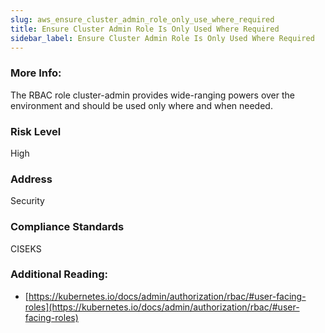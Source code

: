 ```yaml
---
slug: aws_ensure_cluster_admin_role_only_use_where_required
title: Ensure Cluster Admin Role Is Only Used Where Required
sidebar_label: Ensure Cluster Admin Role Is Only Used Where Required
---
```


### More Info:

The RBAC role cluster-admin provides wide-ranging powers over the environment and should be used only where and when needed.

### Risk Level

High

### Address

Security

### Compliance Standards

CISEKS


### Additional Reading:

- [https://kubernetes.io/docs/admin/authorization/rbac/#user-facing-roles](https://kubernetes.io/docs/admin/authorization/rbac/#user-facing-roles) 

